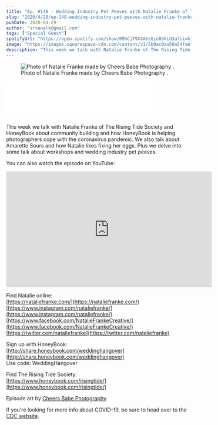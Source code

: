 ```yaml
---
title: "Ep. #148 - Wedding Industry Pet Peeves with Natalie Franke of The Rising Tide Society and HoneyBook"
slug: "2020/4/28/ep-148-wedding-industry-pet-peeves-with-natalie-franke-of-rising-tide-and-honeybook"
pubDate: 2020-04-29
author: "srvanelk@gmail.com"
tags: ["Special Guest"]
spotifyUrl: "https://open.spotify.com/show/09hCjT9XXAKzGin8bkLG3a?si=kjRZvQ1JTb6Ov3HVzSSlWA"
image: "https://images.squarespace-cdn.com/content/v1/5b9ac0aa50a54faef024c950/1588121321406-QOZTU3DI3SB820MIM3LG/cheersbabephoto-nataliefranke-12_SQUARE.jpg?format=original"
description: "This week we talk with Natalie Franke of The Rising Tide Society and HoneyBook about community building and how HoneyBook is helping photographers cope with the coronavirus pandemic. We also talk about Amaretto Sours and how Natalie likes fixing her eggs. Plus we delve into some talk about workshops and wedding industry pet peeves."
---
```


<figure>
  <img src="https://images.squarespace-cdn.com/content/v1/5b9ac0aa50a54faef024c950/1588121321406-QOZTU3DI3SB820MIM3LG/cheersbabephoto-nataliefranke-12_SQUARE.jpg?format=original" alt=" Photo of Natalie Franke made by  Cheers Babe Photography . " />
  <figcaption>Photo of Natalie Franke made by  Cheers Babe Photography .</figcaption>
</figure>
<iframe class="embedly-embed" src="//cdn.embedly.com/widgets/media.html?src=https%3A%2F%2Fanchor.fm%2Fweddingphotohangover%2Fembed%2Fepisodes%2FEp--148---Wedding-Industry-Pet-Peeves-with-Natalie-Franke-of-Honeybook-and-Rising-Tide-edcld5&display_name=Anchor+FM+Inc.&url=https%3A%2F%2Fanchor.fm%2Fweddingphotohangover%2Fepisodes%2FEp--148---Wedding-Industry-Pet-Peeves-with-Natalie-Franke-of-Honeybook-and-Rising-Tide-edcld5&image=https%3A%2F%2Fd3t3ozftmdmh3i.cloudfront.net%2Fproduction%2Fpodcast_uploaded_episode400%2F805714%2F805714-1588121104243-1acbbb8abd58f.jpg&key=61d05c9d54e8455ea7a9677c366be814&type=text%2Fhtml&schema=anchor&wmode=opaque" width="400" height="102" scrolling="no" title="Anchor FM Inc. embed" frameborder="0" allow="autoplay; fullscreen" allowfullscreen="true"></iframe>

This week we talk with Natalie Franke of The Rising Tide Society and HoneyBook about community building and how HoneyBook is helping photographers cope with the coronavirus pandemic. We also talk about Amaretto Sours and how Natalie likes fixing her eggs. Plus we delve into some talk about workshops and wedding industry pet peeves.

You can also watch the episode on YouTube:

<iframe width="560" height="315" src="https://www.youtube.com/embed/G16lYlO-0Qo" frameborder="0" allow="autoplay; encrypted-media" allowfullscreen></iframe>

Find Natalie online:  
[https://nataliefranke.com/](https://nataliefranke.com/)  
[https://www.instagram.com/nataliefranke/](https://www.instagram.com/nataliefranke/)  
[https://www.facebook.com/NatalieFrankeCreative/](https://www.facebook.com/NatalieFrankeCreative/)  
[https://twitter.com/nataliefranke](https://twitter.com/nataliefranke)

Sign up with HoneyBook:  
[http://share.honeybook.com/weddinghangover](http://share.honeybook.com/weddinghangover)  
Use code: WeddingHangover

Find The Rising Tide Society:  
[https://www.honeybook.com/risingtide/](https://www.honeybook.com/risingtide/)

Episode art by [Cheers Babe Photography](https://cheersbabephoto.com/).

If you're looking for more info about COVID-19, be sure to head over to the [CDC website](https://www.cdc.gov/coronavirus/2019-ncov/index.html).
